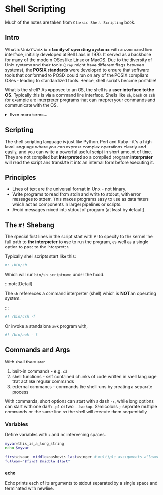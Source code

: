 
# Shell Scripting

Much of the notes are taken from `Classic Shell Scripting` book.

## Intro

What is <BlueHighlight>Unix</BlueHighlight>? Unix is **a family of operating systems** with a command line interface, initially developed at Bell Labs in 1970. It served as a backbone for many of the modern OSes like Linux or MacOS. Due to the diversity of Unix systems and their tools (`grep` might have different flags between systems), the **POSIX standards** were developed to ensure that software tools that conformed to POSIX could run on any of the POSIX compliant OSes - leading to standardized tools. Hence, shell scripts became portable!

What is the <BlueHighlight>shell</BlueHighlight>? As opposed to an OS, the shell is a **user interface to the OS**. Typically this is via a command line interface. Shells like `sh`, `bash` or `zsh` for example are interpreter programs that can intepret your commands and communicate with the OS. 

<details>
<summary>Even more terms...</summary>

I actually get more confused when I start hearing about GNU/Linux, so here is a helpful analogy of the key differences:

- **Unix:** the original family of OSes
- **POSIX:** the standard that describes how Unix-like systems should behave so tools can become standardized for all of them
- **Linux:** an **OS kernel** that when combined with GNU tools makes a fully usable operating system
- **GNU:** stands for **GNU is not Unix** and is an OS developed and subsequently merged with Linux kernel for a full OS - this is why it is often grouped as GNU/Linux 


</details>

## Scripting

The shell scripting language is just like Python, Perl and Ruby - it's a high level language where you can express complex operations clearly and easily, and you can write a powerful useful script in short amount of time. They are not compiled but **interpreted** so a compiled program **interpreter** will read the script and translate it into an internal form before executing it.

## Principles

* Lines of text are the universal format in Unix - not binary.
* Write programs to read from stdin and write to stdout, with error messages to stderr. This makes programs easy to use as <BlueHighlight>data filters</BlueHighlight> which act as components in larger pipelines or scripts.
* Avoid messages mixed into stdout of program (at least by default).

## The `#!` Shebang

The special first lines in the script start with `#!` to specify to the kernel the full path to **the interpreter** to use to run the program, as well as a single option to pass to the interpreter.

Typically shell scripts start like this:
```bash
#! /bin/sh
```

Which will run `bin/sh scriptname` under the hood.

:::note[Detail]

The `sh` references a command interpreter (shell) which is **NOT** an operating system.

:::

```bash
#! /bin/csh -f
```

Or invoke a standalone `awk` program with,

```bash
#! /bin/awk - f
```

## Commands and Args

With shell there are:
1. built-in commands - e.g. `cd`
2. shell functions - self contained chunks of code written in shell language that act like regular commands
3. external commands - commands the shell runs by creating a separate process

With commands, short options can start with a dash `-c`, while long options can start with one dash `-p1` or two `--backup`.
Semicolons `;` separate multiple commands on the same line so the shell will execute them sequentially

### Variables

Define variables with `=` and no intervening spaces.

```bash
myvar=this_is_a_long_string
echo $myvar

first=isaac  middle=bashevis last=singer # multiple assignments allowed per line
fullnam="$first $middle $last"
```

### `echo`

Echo prints each of its arguments to stdout separated by a single space and terminated with newline.
